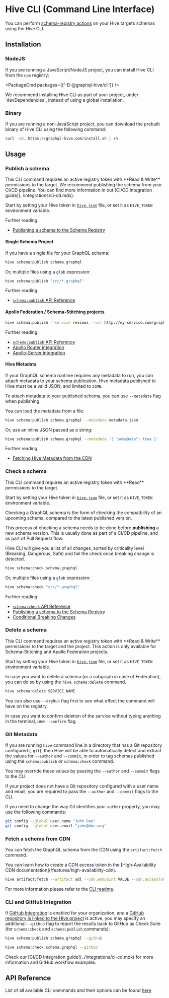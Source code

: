 
# Hive CLI (Command Line Interface)

You can perform [schema-registry actions](/docs/features/schema-registry#actions-on-schemas) on your
Hive targets schemas using the Hive CLI.

## Installation

### NodeJS

If you are running a JavaScript/NodeJS project, you can install Hive CLI from the `npm` registry:

<PackageCmd packages={['-D @graphql-hive/cli']} />

<Callout type="info">
  We recommend installing Hive CLI as part of your project, under `devDependencies`, instead of
  using a global installation.
</Callout>

### Binary

If you are running a non-JavaScript project, you can download the prebuilt binary of Hive CLI using
the following command:

```bash
curl -sSL https://graphql-hive.com/install.sh | sh
```

## Usage

### Publish a schema

<Callout type="info" emoji="🔑">
  This CLI command requires an active registry token with **Read & Write** permissions to the
  target.
</Callout>

<Callout>
  We recommend publishing the schema from your CI/CD pipeline. You can find more information in out
  [CI/CD Integration guide](../integrations/ci-cd.mdx).
</Callout>

Start by setting your Hive token in [`hive.json`](/docs/api-reference/cli#config-file-hivejson)
file, or set it as `HIVE_TOKEN` environment variable.

Further reading:

- [Publishing a schema to the Schema Registry](/docs/features/schema-registry#publish-a-schema)

#### Single Schema Project

If you have a single file for your GraphQL schema:

```bash
hive schema:publish schema.graphql
```

Or, multiple files using a `glob` expression:

```bash
hive schema:publish "src/*.graphql"
```

Further reading:

- [`schema:publish` API Reference](/docs/api-reference/cli#hive-schemapublish-file)

#### Apollo Federation / Schema-Stitching projects

```bash
hive schema:publish --service reviews --url http://my-service.com/graphql schema.graphql
```

Further reading:

- [`schema:publish` API Reference](/docs/api-reference/cli#hive-schemapublish-file)
- [Apollo Router integration](/docs/integrations/apollo-router)
- [Apollo-Server integration](/docs/integrations/apollo-server)

#### Hive Metadata

If your GraphQL schema runtime requires any metadata to run, you can attach metadata to your schema
publication. Hive metadata published to Hive must be a valid JSON, and limited to `25MB`.

To attach metadata to your published schema, you can use `--metadata` flag when publishing.

You can load the metadata from a file:

```bash
hive schema:publish schema.graphql --metadata metadata.json
```

Or, use an inline JSON passed as a string:

```bash
hive schema:publish schema.graphql --metadata '{ "someData": true }'
```

Further reading:

- [Fetching Hive Metadata from the CDN](/docs/features/high-availability-cdn)

### Check a schema

<Callout type="info" emoji="🔑">
  This CLI command requires an active registry token with **Read** permissions to the target.
</Callout>

Start by setting your Hive token in [`hive.json`](/docs/api-reference/cli#config-file-hivejson)
file, or set it as `HIVE_TOKEN` environment variable.

Checking a GraphQL schema is the form of checking the compatbility of an upcoming schema, compared
to the latest published version.

This process of checking a schema needs to be done before **publishing** a new schema version. This
is usually done as part of a CI/CD pipeline, and as part of Pull Request flow.

Hive CLI will give you a list of all changes, sorted by criticality level (Breaking, Dangerous,
Safe) and fail the check once breaking change is detected.

```bash
hive schema:check schema.graphql
```

Or, multiple files using a `glob` expression:

```bash
hive schema:check "src/*.graphql"
```

Further reading:

- [`schema:check` API Reference](/docs/api-reference/cli#check-a-schema)
- [Publishing a schema to the Schema Registry](/docs/features/schema-registry#publish-a-schema)
- [Conditional Breaking Changes](/docs/management/targets#conditional-breaking-changes)

### Delete a schema

<Callout type="info" emoji="🔑">
  This CLI command requires an active registry token with **Read & Write** permissions to the target
  and the project.
</Callout>

<Callout type="info">
  This action is only available for Schema-Stitching and Apollo Federation projects.
</Callout>

Start by setting your Hive token in [`hive.json`](/docs/api-reference/cli#config-file-hivejson)
file, or set it as `HIVE_TOKEN` environment variable.

In case you want to delete a schema (or a subgraph in case of Federation), you can do so by using
the `hive schema:delete` command.

```bash
hive schema:delete SERVICE_NAME
```

<Callout>

You can also use `--dryRun` flag first to see what effect the command will have on the registry.

In case you want to confirm deletion of the service without typing anything in the terminal, use
`--confirm` flag.

</Callout>

### Git Metadata

If you are running `hive` command line in a directory that has a Git repository configured (`.git`),
then Hive will be able to automatically detect and extract the values for `--author` and `--commit`,
in order to tag schemas published using the `schema:publish` or `schema:check` command.

You may override these values by passing the `--author` and `--commit` flags to the CLI.

If your project does not have a Git repository configured with a user name and email, you are
required to pass the `--author` and `--commit` flags to the CLI.

<Callout type="info">

If you need to change the way Git identifies your `author` property, you may use the following
commands:

```bash
git config --global user.name "John Doe"
git config --global user.email "john@doe.org"
```

</Callout>

### Fetch a schema from CDN

You can fetch the GraphQL schema from the CDN using the `artifact:fetch` command.

<Callout type="info">
  You can learn how to create a CDN access token in the [High-Availability CDN
  documentation](/features/high-availability-cdn).
</Callout>

```bash
hive artifact:fetch --artifact sdl --cdn.endpoint VALUE --cdn.accessToken VALUE
```

For more information please refer to the
[CLI readme](https://github.com/kamilkisiela/graphql-hive/blob/main/packages/libraries/cli/README.md#commands).

### CLI and GitHub Integration

If [GitHub Integration](/docs/management/organizations#github) is enabled for your organization, and
a [GitHub repository is linked to the Hive project](/docs/management/projects#github-repository) is
active, you may specify an additional `--github` flag to report the results back to GitHub as Check
Suite (for `schema:check` and `schema:publish` commands):

```bash
hive schema:publish schema.graphql --github
```

```bash
hive schema:check schema.graphql --github
```

<Callout>
  Check our [CI/CD Integration guide](../integrations/ci-cd.mdx) for more information and GitHub
  workflow examples.
</Callout>

## API Reference

List of all available CLI commands and their options can be found
[here](https://github.com/kamilkisiela/graphql-hive/blob/main/packages/libraries/cli/README.md#commands)
